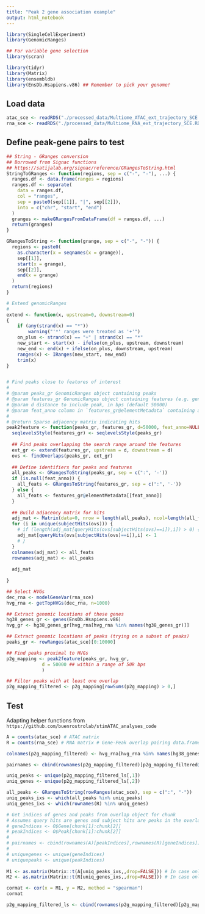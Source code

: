 ```yaml
---
title: "Peak 2 gene association example"
output: html_notebook
---
```


```r
library(SingleCellExperiment)
library(GenomicRanges)

## For variable gene selection
library(scran)

library(tidyr)
library(Matrix)
library(ensembldb)
library(EnsDb.Hsapiens.v86) ## Remember to pick your genome!
```

## Load data

```r
atac_sce <- readRDS("./processed_data/Multiome_ATAC_ext_trajectory_SCE.RDS")
rna_sce <- readRDS("./processed_data/Multiome_RNA_ext_trajectory_SCE.RDS")
```

## Define peak-gene pairs to test 

```r
## String - GRanges conversion
## Borrowed from Signac functions 
## https://satijalab.org/signac/reference/GRangesToString.html
StringToGRanges <- function(regions, sep = c("-", "-"), ...) {
  ranges.df <- data.frame(ranges = regions)
  ranges.df <- separate(
    data = ranges.df,
    col = "ranges",
    sep = paste0(sep[[1]], "|", sep[[2]]),
    into = c("chr", "start", "end")
  )
  granges <- makeGRangesFromDataFrame(df = ranges.df, ...)
  return(granges)
}

GRangesToString <- function(grange, sep = c("-", "-")) {
  regions <- paste0(
    as.character(x = seqnames(x = grange)),
    sep[[1]],
    start(x = grange),
    sep[[2]],
    end(x = grange)
  )
  return(regions)
}

# Extend genomicRanges
# 
extend <- function(x, upstream=0, downstream=0)     
{
    if (any(strand(x) == "*"))
        warning("'*' ranges were treated as '+'")
    on_plus <- strand(x) == "+" | strand(x) == "*"
    new_start <- start(x) - ifelse(on_plus, upstream, downstream)
    new_end <- end(x) + ifelse(on_plus, downstream, upstream)
    ranges(x) <- IRanges(new_start, new_end)
    trim(x)
}


# Find peaks close to features of interest
#
# @param peaks_gr GenomicRanges object containing peaks
# @param features_gr GenomicRanges object containing features (e.g. genes)
# @param d distance to include peak, in bps (default 50000)
# @param feat_anno column in `features_gr@elementMetadata` containing annotation to name features (if NULL converts Granges to string)
#
# @return Sparse adjacency matrix indicating hits
peak2feature <- function(peaks_gr, features_gr, d=50000, feat_anno=NULL){
  seqlevelsStyle(features_gr) <- seqlevelsStyle(peaks_gr)
  
  ## Find peaks overlapping the search range around the features
  ext_gr <- extend(features_gr, upstream = d, downstream = d)
  ovs <- findOverlaps(peaks_gr, ext_gr)
  
  ## Define identifiers for peaks and features
  all_peaks <- GRangesToString(peaks_gr, sep = c(":", '-'))
  if (is.null(feat_anno)) {
    all_feats <- GRangesToString(features_gr, sep = c(":", '-'))
  } else {
    all_feats <- features_gr@elementMetadata[[feat_anno]]
  }
  
  ## Build adjacency matrix for hits
  adj_mat <- Matrix(data=0, nrow = length(all_peaks), ncol=length(all_feats))
  for (i in unique(subjectHits(ovs))) {
    # if (length(adj_mat[queryHits(ovs[subjectHits(ovs)==i]),i]) > 0) {
    adj_mat[queryHits(ovs[subjectHits(ovs)==i]),i] <- 1
    # }
  }
  colnames(adj_mat) <- all_feats
  rownames(adj_mat) <- all_peaks
  
  adj_mat
  
}

```

```r
## Select HVGs
dec_rna <- modelGeneVar(rna_sce)
hvg_rna <- getTopHVGs(dec_rna, n=1000)

## Extract genomic locations of these genes
hg38_genes_gr <- genes(EnsDb.Hsapiens.v86)
hvg_gr <- hg38_genes_gr[hvg_rna[hvg_rna %in% names(hg38_genes_gr)]]

## Extract genomic locations of peaks (trying on a subset of peaks)
peaks_gr <- rowRanges(atac_sce)[0:10000]

## Find peaks proximal to HVGs
p2g_mapping <- peak2feature(peaks_gr, hvg_gr, 
             d = 50000 ## within a range of 50k bps
             )

## Filter peaks with at least one overlap
p2g_mapping_filtered <- p2g_mapping[rowSums(p2g_mapping) > 0,]
```

## Test

Adapting helper functions from `https://github.com/buenrostrolab/stimATAC_analyses_code`

```r
A = counts(atac_sce) # ATAC matrix
R = counts(rna_sce) # RNA matrix # Gene-Peak overlap pairing data.frame

colnames(p2g_mapping_filtered) <- hvg_rna[hvg_rna %in% names(hg38_genes_gr)]

pairnames <- cbind(rownames(p2g_mapping_filtered)[p2g_mapping_filtered@i], colnames(p2g_mapping_filtered)[p2g_mapping_filtered@p])

uniq_peaks <- unique(p2g_mapping_filtered_ls[,1])
uniq_genes <- unique(p2g_mapping_filtered_ls[,2])

all_peaks <- GRangesToString(rowRanges(atac_sce), sep = c(":", "-"))
uniq_peaks_ixs <- which(all_peaks %in% uniq_peaks)
uniq_genes_ixs <- which(rownames(R) %in% uniq_genes)

# Get indices of genes and peaks from overlap object for chunk
# Assumes query hits are genes and subject hits are peaks in the overlap object
# geneIndices <- O$Gene[chunk[1]:chunk[2]]
# peakIndices <- O$Peak[chunk[1]:chunk[2]]
#   
# pairnames <- cbind(rownames(A)[peakIndices],rownames(R)[geneIndices])
#   
# uniquegenes <- unique(geneIndices)
# uniquepeaks <- unique(peakIndices)
  
M1 <- as.matrix(Matrix::t(A[uniq_peaks_ixs,,drop=FALSE])) # In case only 1 match, keep matrix structure
M2 <- as.matrix(Matrix::t(R[uniq_genes_ixs,,drop=FALSE])) # In case only 1 match, keep matrix structure

cormat <- cor(x = M1, y = M2, method = "spearman")
cormat
```

```r
p2g_mapping_filtered_ls <- cbind(rownames(p2g_mapping_filtered)[p2g_mapping_filtered@i], colnames(p2g_mapping_filtered)[p2g_mapping_filtered@p])
```

